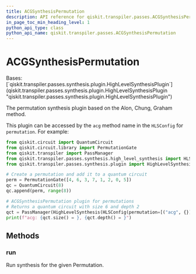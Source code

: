 ```yaml
---
title: ACGSynthesisPermutation
description: API reference for qiskit.transpiler.passes.ACGSynthesisPermutation
in_page_toc_min_heading_level: 1
python_api_type: class
python_api_name: qiskit.transpiler.passes.ACGSynthesisPermutation
---
```


# ACGSynthesisPermutation

<Class id="qiskit.transpiler.passes.ACGSynthesisPermutation" isDedicatedPage={true} github="https://github.com/qiskit/qiskit/tree/stable/0.23/qiskit/transpiler/passes/synthesis/high_level_synthesis.py" signature="ACGSynthesisPermutation">
  Bases: [`qiskit.transpiler.passes.synthesis.plugin.HighLevelSynthesisPlugin`](qiskit.transpiler.passes.synthesis.plugin.HighLevelSynthesisPlugin "qiskit.transpiler.passes.synthesis.plugin.HighLevelSynthesisPlugin")

  The permutation synthesis plugin based on the Alon, Chung, Graham method.

  This plugin can be accessed by the `acg` method name in the `HLSConfig` for `permutation`. For example:

  ```python
  from qiskit.circuit import QuantumCircuit
  from qiskit.circuit.library import PermutationGate
  from qiskit.transpiler import PassManager
  from qiskit.transpiler.passes.synthesis.high_level_synthesis import HLSConfig, HighLevelSynthesis
  from qiskit.transpiler.passes.synthesis.plugin import HighLevelSynthesisPluginManager

  # Create a permutation and add it to a quantum circuit
  perm = PermutationGate([4, 6, 3, 7, 1, 2, 0, 5])
  qc = QuantumCircuit(8)
  qc.append(perm, range(8))

  # ACGSynthesisPermutation plugin for permutations
  # Returns a quantum circuit with size 6 and depth 2
  qct = PassManager(HighLevelSynthesis(HLSConfig(permutation=[("acg", {})]))).run(qc)
  print(f"acg: {qct.size() = }, {qct.depth() = }")
  ```

  ## Methods

  ### run

  <Function id="qiskit.transpiler.passes.ACGSynthesisPermutation.run" signature="ACGSynthesisPermutation.run(high_level_object, **options)">
    Run synthesis for the given Permutation.
  </Function>
</Class>

